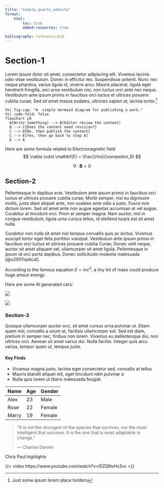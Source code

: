 ```yaml
---
title: "simple_quarto_website"
format: 
    html: 
        toc: true
        embed-resources: true

bibliography: reference.bib
---
```


# Section-1
Lorem ipsum dolor sit amet, consectetur adipiscing elit. Vivamus lacinia odio vitae vestibulum. Donec in efficitur leo. Suspendisse potenti. Nunc nec neque pharetra, varius ligula id, viverra arcu. Mauris placerat, ligula eget hendrerit fringilla, orci urna vestibulum nisi, non luctus orci ante nec neque. Vestibulum ante ipsum primis in faucibus orci luctus et ultrices posuere cubilia curae; Sed sit amet massa sodales, ultricies sapien at, lacinia tortor.[^1]
```mermaid
%%| fig-cap: "A  simple mermaid diagram for publishing a work."
%%| code-fold: false
flowchart LR
  A[Write Something] --> B(Editor review the content)
  B --> C{Does the content need revision?}
  C --> D[No, then publish the content]
  C --> E[Yes, then go back to step A]
  E --> A

```

Here are some formula related to Electromagnetic field 
$$
\nabla \cdot \mathbf{E} = \frac{\rho}{\varepsilon_0}
$$

$$
\nabla \cdot \mathbf{B} = 0
$$

## Section-2
::: {layout-ncol=2}

Pellentesque in dapibus erat. Vestibulum ante ipsum primis in faucibus orci luctus et ultrices posuere cubilia curae; Morbi semper, nisl eu dignissim mollis, justo diam aliquet ante, non sodales ante odio a justo. Fusce non dictum lorem. Sed sit amet ante non augue egestas accumsan at vel augue. Curabitur at tincidunt orci. Proin at semper magna. Nam auctor, nisl in congue vestibulum, ligula urna cursus tellus, id eleifend turpis est sit amet nulla.

Curabitur non nulla sit amet nisl tempus convallis quis ac lectus. Vivamus suscipit tortor eget felis porttitor volutpat. Vestibulum ante ipsum primis in faucibus orci luctus et ultrices posuere cubilia Curae; Donec velit neque, auctor sit amet aliquam vel, ullamcorper sit amet ligula. Pellentesque in ipsum id orci porta dapibus. Donec sollicitudin molestie malesuada [@o2007optical].

:::

According to the famous equation $E = mc^2$, a tiny bit of mass could produce huge amout energy.

Here are some AI generated cars:

![](images/_fa550ebd-1bdb-4887-ac19-07f3266ac40d.png)

![](images/_ffbc9cf7-d08e-465f-80ce-1e52073193b4.png)


### Section-3
Quisque ullamcorper auctor orci, sit amet cursus urna pulvinar ut. Etiam quam nisl, convallis a unum at, facilisis ullamcorper est. Sed est diam, pretium in semper nec, finibus non lorem. Vivamus eu pellentesque dui, non ultrices orci. Aenean sit amet varius dui. Nulla facilisi. Integer quis arcu varius, tempor quam ut, tempus justo.

#### Key Finds

- Vivamus magna justo, lacinia eget consectetur sed, convallis at tellus
- Mauris blandit aliquet elit, eget tincidunt nibh pulvinar a
- Nulla quis lorem ut libero malesuada feugiat.

| Name | Age | Gender |
|---------|---------|---------|
| Alex  | 23  | Male |
| Rose  | 22  | Female  |
| Marry  | 19  | Female  |

> "It is not the strongest of the species that survives, nor the most intelligent that survives. It is the one that is most adaptable to change." 
>
> — Charles Darwin

Chris Paul highlights

{{< video https://www.youtube.com/watch?v=t5ZQNvHs3vc >}}



[^1]: Just some ipsum lorem place holders